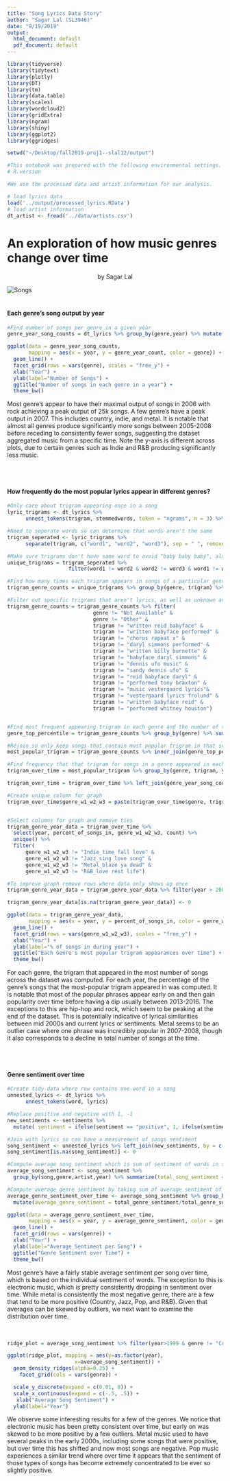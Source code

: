 ```yaml
---
title: "Song Lyrics Data Story"
author: "Sagar Lal (SL3946)"
date: "9/19/2019"
output:
  html_document: default
  pdf_document: default
---
```


```r
library(tidyverse)
library(tidytext)
library(plotly)
library(DT)
library(tm)
library(data.table)
library(scales)
library(wordcloud2)
library(gridExtra)
library(ngram)
library(shiny) 
library(ggplot2)
library(ggridges)
```

```r
setwd("~/Desktop/fall2019-proj1--slal12/output")

#This notebook was prepared with the following environmental settings.
# R.version
```

```r
#We use the processed data and artist information for our analysis.

# load lyrics data
load('../output/processed_lyrics.RData') 
# load artist information
dt_artist <- fread('../data/artists.csv') 
```

# **An exploration of how music genres change over time**
<center>by Sagar Lal </center>

![Songs](../figs/title2.jpg) 
<br/><br/>

#### Each genre's song output by year

```r
#Find number of songs per genre in a given year
genre_year_song_counts = dt_lyrics %>% group_by(genre,year) %>% mutate(genre_year_count = n()) %>% ungroup() %>% select(genre, year, genre_year_count) %>% unique() %>% filter(genre != "Other" & genre != "Not Available" & year >2003) 

ggplot(data = genre_year_song_counts, 
       mapping = aes(x = year, y = genre_year_count, color = genre)) +
  geom_line() +
  facet_grid(rows = vars(genre), scales = "free_y") +
  xlab("Year") +
  ylab(label="Number of Songs") +
  ggtitle("Number of songs in each genre in a year") + 
  theme_bw()
```

Most genre's appear to have their maximal output of songs in 2006 with rock achieving a peak output of 25k songs. A few genre's have a peak output in 2007. This includes country, indie, and metal. It is notable that almost all genres produce significantly more songs between 2005-2008 before receding to consistently fewer songs, suggesting the dataset aggregated music from a specific time. Note the y-axis is different across plots, due to certain genres such as Indie and R&B producing significantly less music.    

<br/><br/>
    
#### How frequently do the most popular lyrics appear in different genres?  


```r
#Only care about trigram appearing once in a song
lyric_trigrams <- dt_lyrics %>%
      unnest_tokens(trigram, stemmedwords, token = "ngrams", n = 3) %>% unique()

#Need to seperate words so can determine that words aren't the same
trigram_seperated <- lyric_trigrams %>%
      separate(trigram, c("word1", "word2", "word3"), sep = " ", remove = FALSE)

#Make sure trigrams don't have same word to avoid "baby baby baby", also remove case of each song written by babyface, also only care about phrase appearing once in a song (don't want 'i am blue' to repeatedly appear)
unique_trigrams = trigram_seperated %>%
                    filter(word1 != word2 & word2 != word3 & word1 != word3)

#Find how many times each trigram appears in songs of a particular genre
trigram_genre_counts = unique_trigrams %>% group_by(genre, trigram) %>% mutate(count = n()) %>% ungroup()

#Filter out specific trigrams that aren't lyrics, as well as unknown and not avaialable genre
trigram_genre_counts = trigram_genre_counts %>% filter(
                            genre != "Not Available" &
                            genre != "Other" &
                            trigram != "written reid babyface" &
                            trigram != "written babyface performed" &
                            trigram != "chorus repeat x" &
                            trigram != "daryl simmons performed" &
                            trigram != "written billy burnette" &
                            trigram != "babyface daryl simmons" &
                            trigram != "dennis ufo music" &
                            trigram != "sandy dennis ufo" &
                            trigram != "reid babyface daryl" &
                            trigram != "performed tony braxton" &
                            trigram != "music vestergaard lyrics"&
                            trigram != "vestergaard lyrics frolund" &
                            trigram != "written babyface reid" &
                            trigram != "performed whitney houston")


#Find most frequent appearing trigram in each genre and the number of times
genre_top_percentile = trigram_genre_counts %>% group_by(genre) %>% summarise(most_popular = quantile(count, probs = 1))

#Rejoin so only keep songs that contain most popular trigram in that song's genre
most_popular_trigram = trigram_genre_counts %>% inner_join(genre_top_percentile, by = c("genre" = "genre", "count" = "most_popular"))

#Find frequency that that trigram for songs in a genre appeared in each year
trigram_over_time = most_popular_trigram %>% group_by(genre, trigram, year) %>% mutate(genre_popular_trigram_count_by_year = n()) %>% ungroup()

trigram_over_time = trigram_over_time %>% left_join(genre_year_song_counts, by = c("genre" = "genre", "year" = "year")) %>% mutate(percent_of_songs_in = genre_popular_trigram_count_by_year/genre_year_count * 100)

#Create unique column for graph
trigram_over_time$genre_w1_w2_w3 = paste(trigram_over_time$genre, trigram_over_time$trigram, sep="_")


#Select columns for graph and remove ties
trigram_genre_year_data = trigram_over_time %>% 
  select(year, percent_of_songs_in, genre_w1_w2_w3, count) %>% 
  unique() %>% 
  filter(
      genre_w1_w2_w3 != "Indie_time fall love" & 
      genre_w1_w2_w3 != "Jazz_sing love song" & 
      genre_w1_w2_w3 != "Metal_blaze ya dead" & 
      genre_w1_w2_w3 != "R&B_love rest life")

#To improve graph remove rows where data only shows up once
trigram_genre_year_data = trigram_genre_year_data %>% filter(year > 2000)

trigram_genre_year_data[is.na(trigram_genre_year_data)] <- 0

ggplot(data = trigram_genre_year_data, 
       mapping = aes(x = year, y = percent_of_songs_in, color = genre_w1_w2_w3)) +
  geom_line() +
  facet_grid(rows = vars(genre_w1_w2_w3), scales = "free_y") +
  xlab("Year") +
  ylab(label="% of songs in during year") +
  ggtitle("Each Genre's most popular trigram appearances over time") + 
  theme_bw()


```
  
For each genre, the trigram that appeared in the most number of songs across the dataset was computed. For each year, the percentage of the genre's songs that the most-popular trigram appeared in was computed. It is notable that most of the popular phrases appear early on and then gain popularity over time before having a dip usually between 2013-2016. The exceptions to this are hip-hop and rock, which seem to be peaking at the end of the dataset. This is potentially indicative of lyrical similarities between mid 2000s and current lyrics or sentiments. Metal seems to be an outlier case where one phrase was incredibly popular in 2007-2008, though it also corresponds to a decline in total number of songs at the time.  

<br/><br/>

#### Genre sentiment over time  
  
  
``` r
#Create tidy data where row contains one word in a song
unnested_lyrics <- dt_lyrics %>%
      unnest_tokens(word, lyrics)

#Replace positive and negative with 1, -1
new_sentiments <- sentiments %>% 
  mutate( sentiment = ifelse(sentiment == "positive", 1, ifelse(sentiment == "negative", -1, 0))) 

#Join with lyrics so can have a measurement of songs sentiment
song_sentiment <- unnested_lyrics %>% left_join(new_sentiments, by = c("word" = "word"))
song_sentiment[is.na(song_sentiment)] <- 0

#Compute average song sentiment which is sum of sentiment of words in song/total words in song
average_song_sentiment <- song_sentiment %>%
  group_by(song,genre,artist,year) %>% summarize(total_song_sentiment = sum(sentiment), song_lyric_words = n()) %>%   mutate(average_song_sentiment = total_song_sentiment/song_lyric_words) %>% ungroup()

#Compute average genre sentiment by taking sum of average sentiment of songs in genre in year/total number of songs in genre in that year
average_genre_sentiment_over_time <- average_song_sentiment %>% group_by(genre,year) %>% summarize(total_genre_sentiment = sum(average_song_sentiment), total_genre_songs = n()) %>%
  mutate(average_genre_sentiment = total_genre_sentiment/total_genre_songs) %>% ungroup() %>% filter(year>1999 & genre != "Other" & genre != "Not Available")

ggplot(data = average_genre_sentiment_over_time, 
       mapping = aes(x = year, y = average_genre_sentiment, color = genre)) +
  geom_line() +
  facet_grid(rows = vars(genre)) +
  xlab("Year") +
  ylab(label="Average Sentiment per Song") +
  ggtitle("Genre Sentiment over Time") + 
  theme_bw()
```
  

Most genre's have a fairly stable average sentiment per song over time, which is based on the individual sentiment of words. The exception to this is electronic music, which is pretty consistently dropping in sentiment over time. While metal is consistently the most negative genre, there are a few that tend to be more positive (Country, Jazz, Pop, and R&B). Given that averages can be skewed by outliers, we next want to examine the distribution over time.  
<br/><br/>
``` r
ridge_plot = average_song_sentiment %>% filter(year>1999 & genre != "Country"  & genre != "Folk"  & genre != "Indie"  & genre != "Hip-Hop"  & genre != "Rock"  & genre != "Other"  & genre != "Not Available"  & genre != "Jazz"    )

ggplot(ridge_plot, mapping = aes(y=as.factor(year),
                      x=average_song_sentiment)) +
  geom_density_ridges(alpha=0.25) +
    facet_grid(cols = vars(genre)) +

  scale_y_discrete(expand = c(0.01, 0)) +  
  scale_x_continuous(expand = c(-.5, .5)) +
   xlab("Average Song Sentiment") +
  ylab(label="Year")

```
  
  
We observe some interesting results for a few of the genres. We notice that electronic music has been pretty consistent over time, but early on was skewed to be more positive by a few outliers. Metal music used to have several peaks in the early 2000s, including some songs that were positive, but over time this has shifted and now most songs are negative. Pop music experiences a similar trend where over time it appears that the sentiment of those types of songs has become extremely concentrated to be ever so slightly positive. 
<br/><br/>